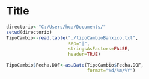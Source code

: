 Title
========================================================


```r
directorio<-"C:/Users/hca/Documents/"
setwd(directorio)
TipoCambio<-read.table("./tipoCambioBanxico.txt",
                       sep="|",
                       stringsAsFactors=FALSE,
                       header=TRUE)
```

```r
TipoCambio$Fecha.DOF<-as.Date(TipoCambio$Fecha.DOF,
                              format="%d/%m/%Y")
```
```r

```
```r

```
```r

```
```r

```
```r

```
```r

```
```r

```
```r

```
```r

```
```r

```
```r

```
```r

```
```r

```
```r

```